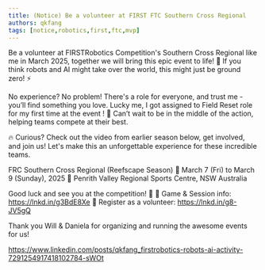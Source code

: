 ```yaml
---
title: (Notice) Be a volunteer at FIRST FTC Southern Cross Regional
authors: qkfang
tags: [notice,robotics,first,ftc,mvp]
---
```


Be a volunteer at FIRSTRobotics Competition's Southern Cross Regional like me in March 2025, together we will bring this epic event to life! 🤖 If you think robots and AI might take over the world, this might just be ground zero! ⚡

No experience? No problem! There's a role for everyone, and trust me - you’ll find something you love. Lucky me, I got assigned to Field Reset role for my first time at the event ! 🚀 Can’t wait to be in the middle of the action, helping teams compete at their best.

🔥 Curious? Check out the video from earlier season below, get involved, and join us! Let's make this an unforgettable experience for these incredible teams.

FRC Southern Cross Regional (Reefscape Season)
📅 March 7 (Fri) to March 9 (Sunday), 2025
📍 Penrith Valley Regional Sports Centre, NSW Australia

Good luck and see you at the competition! 🎊
🔗 Game & Session info: https://lnkd.in/g3BdE8Xe
🔗 Register as a volunteer: https://lnkd.in/g8-JV5gQ

Thank you Will & Daniela for organizing and running the awesome events for us!


https://www.linkedin.com/posts/qkfang_firstrobotics-robots-ai-activity-7291254917418102784-sWOt


